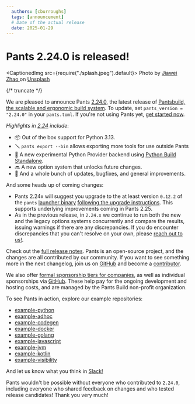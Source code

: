 ```yaml
---
  authors: [cburroughs]
  tags: [announcement]
  # Date of the actual release
  date: 2025-01-29
---
```


# Pants 2.24.0 is released!

<CaptionedImg src={require("./splash.jpeg").default}>
  Photo by [Jiawei Zhao ](https://unsplash.com/@jiaweizhao) on
  [Unsplash](https://unsplash.com/photos/tuxedo-cat-in-brown-cardboard-box-W-ypTC6R7_k)
</CaptionedImg>

{/* truncate */}

We are pleased to announce Pants [2.24.0](https://github.com/pantsbuild/pants/blob/2.24.x/docs/notes/2.24.x.md), the latest release of [Pantsbuild, the scalable and ergonomic build system](https://www.pantsbuild.org/). To update, set `pants_version = "2.24.0"` in your `pants.toml`. If you're not using Pants yet, [get started now](https://www.pantsbuild.org/2.24/docs/getting-started).

_Highlights in [2.24](https://github.com/pantsbuild/pants/blob/2.24.x/docs/notes/2.24.x.md) include_:

- 📦 Out of the box support for Python 3.13.
- 🪛 `pants export --bin` allows exporting more tools for use outside Pants
- 🐍 A new experimental Python Provider backend using [Python Build Standalone](https://gregoryszorc.com/docs/python-build-standalone/main/).
- 🔜 A new option system that unlocks future changes.
- 🐞 And a whole bunch of updates, bugfixes, and general improvements.

And some heads up of coming changes:

- Pants 2.24x will suggest you upgrade to the at least version `0.12.2` of the `pants` [launcher binary](https://github.com/pantsbuild/scie-pants/) [following the upgrade instructions](https://www.pantsbuild.org/2.24/docs/getting-started/installing-pants#upgrading-pants). This supports underlying improvements coming in Pants 2.25.
- As in the previous release, in `2.24.x` we continue to run both the new and the legacy options systems concurrently and compare the results, issuing warnings if there are any discrepancies. If you do encounter discrepancies that you can't resolve on your own, please [reach out to us!](https://www.pantsbuild.org/community/getting-help).

Check out the [full release notes](https://github.com/pantsbuild/pants/blob/2.24.x/docs/notes/2.24.x.md). Pants is an open-source project, and the changes are all contributed by our community. If you want to see something more in the next changelog, join us on [GitHub](https://github.com/pantsbuild/pants) and become a [contributor](https://www.pantsbuild.org/stable/docs/contributions).

We also offer [formal sponsorship tiers for companies](https://www.pantsbuild.org/sponsorship), as well as individual sponsorships via [GitHub](https://github.com/sponsors/pantsbuild). These help pay for the ongoing development and hosting costs, and are managed by the Pants Build non-profit organization.

To see Pants in action, explore our example repositories:

- [example-python](https://github.com/pantsbuild/example-python)
- [example-adhoc](https://github.com/pantsbuild/example-adhoc/)
- [example-codegen](https://github.com/pantsbuild/example-codegen)
- [example-docker](https://github.com/pantsbuild/example-docker)
- [example-golang](https://github.com/pantsbuild/example-golang)
- [example-javascript](https://github.com/pantsbuild/example-javascript)
- [example-jvm](https://github.com/pantsbuild/example-jvm)
- [example-kotlin](https://github.com/pantsbuild/example-kotlin)
- [example-visibility](https://github.com/pantsbuild/example-visibility)

And let us know what you think in [Slack!](https://www.pantsbuild.org/community/getting-help)

Pants wouldn't be possible without everyone who contributed to `2.24.0`, including everyone who shared feedback on changes and who tested release candidates! Thank you very much!
